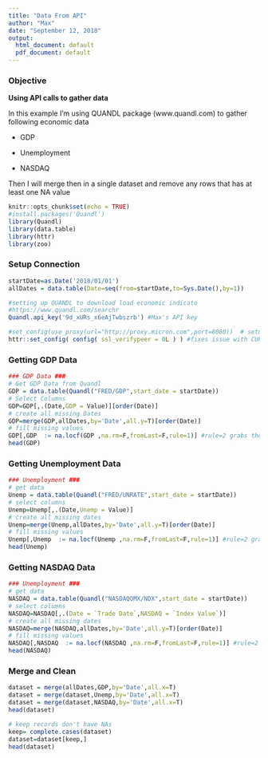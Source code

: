 ```yaml
---
title: "Data From API"
author: "Max"
date: "September 12, 2018"
output:
  html_document: default
  pdf_document: default
---
```



### Objective

**Using API calls to gather data**

In this example I'm using QUANDL package (www.quandl.com) to gather following economic data

- GDP

- Unemployment

- NASDAQ

Then I will merge then in a single dataset and remove any rows that has at least one NA value

```r
knitr::opts_chunk$set(echo = TRUE)
#install.packages('Quandl')
library(Quandl)
library(data.table)
library(httr)
library(zoo)
```


### Setup Connection

```r
startDate=as.Date('2018/01/01')
allDates = data.table(Date=seq(from=startDate,to=Sys.Date(),by=1))

#setting up QUANDL to download load economic indicato
#https://www.quandl.com/searchr
Quandl.api_key('9d_xURs_x6eAjTwbszrb') #Max's API key

#set_config(use_proxy(url="http://proxy.micron.com",port=8080))  # setup proxy
httr::set_config( config( ssl_verifypeer = 0L ) ) #fixes issue with CURL and Micron Proxy
```


### Getting GDP Data

```r
### GDP Data ###
# Get GDP Data from Quandl
GDP = data.table(Quandl("FRED/GDP",start_date = startDate))
# Select Columns
GDP=GDP[,.(Date,GDP = Value)][order(Date)]
# create all missing Dates
GDP=merge(GDP,allDates,by='Date',all.y=T)[order(Date)]
# fill missing values
GDP[,GDP  := na.locf(GDP ,na.rm=F,fromLast=F,rule=1)] #rule=2 grabs the closest backwards or forward
head(GDP)
```

### Getting Unemployment Data


```r
### Unemployment ###
# get data
Unemp = data.table(Quandl("FRED/UNRATE",start_date = startDate))
# select columns
Unemp=Unemp[,.(Date,Unemp = Value)]
# create all missing dates
Unemp=merge(Unemp,allDates,by='Date',all.y=T)[order(Date)]
# fill missing values
Unemp[,Unemp  := na.locf(Unemp ,na.rm=F,fromLast=F,rule=1)] #rule=2 grabs the closest backwards or forward
head(Unemp)
```


### Getting NASDAQ Data

```r
### Unemployment ###
# get data
NASDAQ = data.table(Quandl("NASDAQOMX/NDX",start_date = startDate))
# select columns
NASDAQ=NASDAQ[,.(Date = `Trade Date`,NASDAQ = `Index Value`)]
# create all missing dates
NASDAQ=merge(NASDAQ,allDates,by='Date',all.y=T)[order(Date)]
# fill missing values
NASDAQ[,NASDAQ  := na.locf(NASDAQ ,na.rm=F,fromLast=F,rule=1)] #rule=2 grabs the closest backwards or forward
head(NASDAQ)
```


### Merge and Clean


```r
dataset = merge(allDates,GDP,by='Date',all.x=T)
dataset = merge(dataset,Unemp,by='Date',all.x=T)
dataset = merge(dataset,NASDAQ,by='Date',all.x=T)
head(dataset)
```

```r
# keep records don't have NAs
keep= complete.cases(dataset)
dataset=dataset[keep,]
head(dataset)
```


